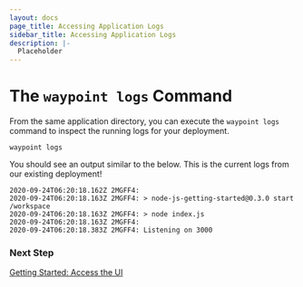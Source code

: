 ```yaml
---
layout: docs
page_title: Accessing Application Logs
sidebar_title: Accessing Application Logs
description: |-
  Placeholder
---
```


# The `waypoint logs` Command

From the same application directory, you can execute the `waypoint logs` command to inspect the running logs for your deployment.

```shell-session
waypoint logs
```

You should see an output similar to the below. This is the current logs from our existing
deployment!

```shell
2020-09-24T06:20:18.162Z 2MGFF4:
2020-09-24T06:20:18.163Z 2MGFF4: > node-js-getting-started@0.3.0 start /workspace
2020-09-24T06:20:18.163Z 2MGFF4: > node index.js
2020-09-24T06:20:18.163Z 2MGFF4:
2020-09-24T06:20:18.383Z 2MGFF4: Listening on 3000
```

### Next Step

[Getting Started: Access the UI](/docs/getting-started/k8s-example-app/ui)
